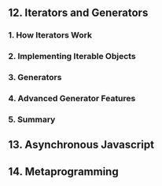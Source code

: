 ## 12. Iterators and Generators

### 1. How Iterators Work

### 2. Implementing Iterable Objects

### 3. Generators

### 4. Advanced Generator Features

### 5. Summary

## 13. Asynchronous Javascript

## 14. Metaprogramming
